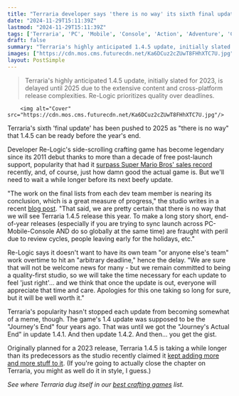 ```yaml
---
title: "Terraria developer says 'there is no way' its sixth final update comes out before 2025 because it's 'committed to being a quality-first studio'"
date: "2024-11-29T15:11:39Z"
lastmod: "2024-11-29T15:11:39Z"
tags: ['Terraria', 'PC', 'Mobile', 'Console', 'Action', 'Adventure', 'Crafting', 'Side-scrolling']
draft: false
summary: "Terraria's highly anticipated 1.4.5 update, initially slated for 2023, is delayed until 2025 due to the extensive content and cross-platform release complexities.  Re-Logic prioritizes quality over deadlines."
images: ["https://cdn.mos.cms.futurecdn.net/Ka6DCuz2cZUwT8FHhXTC7U.jpg"]
layout: PostSimple
---
```

> Terraria's highly anticipated 1.4.5 update, initially slated for 2023, is delayed until 2025 due to the extensive content and cross-platform release complexities.  Re-Logic prioritizes quality over deadlines.


        <img alt="Cover" src="https://cdn.mos.cms.futurecdn.net/Ka6DCuz2cZUwT8FHhXTC7U.jpg"/>
        
Terraria's sixth 'final update' has been pushed to 2025 as "there is no way" that 1.4.5 can be ready before the year's end.

Developer Re-Logic's side-scrolling crafting game has become legendary since its 2011 debut thanks to more than a decade of free post-launch support, popularity that had it [surpass Super Mario Bros' sales record](https://www.gamesradar.com/games/survival/survival-juggernaut-terraria-has-officially-outsold-super-mario-bros-and-its-devs-waited-2-years-just-to-flex-its-latest-sales-milestone/) recently, and, of course, just how damn good the actual game is. But we'll need to wait a while longer before its next beefy update.

"The work on the final lists from each dev team member is nearing its conclusion, which is a great measure of progress," the studio writes in a recent [blog post](https://forums.terraria.org/index.php?threads/terraria-state-of-the-game-november-2024.139594/). "That said, we are pretty certain that there is no way that we will see Terraria 1.4.5 release this year. To make a long story short, end-of-year releases (especially if you are trying to sync launch across PC-Mobile-Console AND do so globally at the same time) are fraught with peril due to review cycles, people leaving early for the holidays, etc." 

Re-Logic says it doesn't want to have its own team "or anyone else's team" work overtime to hit an "arbitrary deadline," hence the delay. "We are sure that will not be welcome news for many - but we remain committed to being a quality-first studio, so we will take the time necessary for each update to feel 'just right'... and we think that once the update is out, everyone will appreciate that time and care. Apologies for this one taking so long for sure, but it will be well worth it."

Terraria's popularity hasn't stopped each update from becoming somewhat of a meme, though. The game's 1.4 update was supposed to be the "Journey's End" four years ago. That was until we got the "Journey's Actual End" in update 1.4.1. And then update 1.4.2. And then... you get the gist. 

Originally planned for a 2023 release, Terraria 1.4.5 is taking a while longer than its predecessors as the studio recently claimed it [kept adding more and more stuff to it](https://www.gamesradar.com/games/platformer/terrarias-sixth-final-update-keeps-getting-delayed-because-the-devs-keep-adding-more-stuff-to-it-145-has-turned-into-quite-an-update/). (If you're going to actually close the chapter on Terraria, you might as well do it in style, I guess.)

*See where Terraria dug itself in our *[<em>best crafting games</em>](https://www.gamesradar.com/best-crafting-games/)* list.* 
        